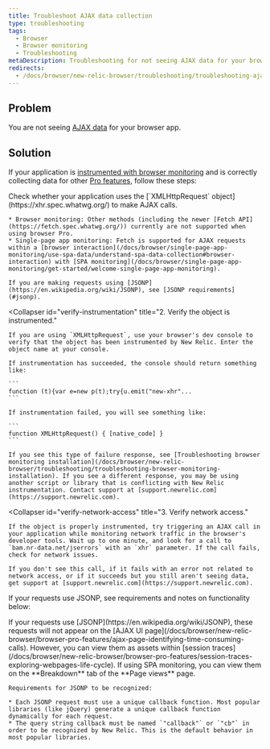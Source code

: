 ```yaml
---
title: Troubleshoot AJAX data collection
type: troubleshooting
tags:
  - Browser
  - Browser monitoring
  - Troubleshooting
metaDescription: Troubleshooting for not seeing AJAX data for your browser app.
redirects:
  - /docs/browser/new-relic-browser/troubleshooting/troubleshooting-ajax-data-collection
---
```


## Problem

You are not seeing [AJAX data](/docs/browser/new-relic-browser/browser-pro-features/ajax-page-identifying-time-consuming-calls) for your browser app.

## Solution

If your application is [instrumented with browser monitoring](/docs/browser/new-relic-browser/installation-configuration/troubleshooting-browser-monitoring-installation) and is correctly collecting data for other [Pro features](/docs/browser/new-relic-browser/browser-pro-features), follow these steps:

<CollapserGroup>
  <Collapser
    id="verify-xmlhttp"
    title="1. Verify you use XMLHttpRequest."
  >
    Check whether your application uses the [`XMLHttpRequest` object](https://xhr.spec.whatwg.org/) to make AJAX calls.

    * Browser monitoring: Other methods (including the newer [Fetch API](https://fetch.spec.whatwg.org/)) currently are not supported when using browser Pro.
    * Single-page app monitoring: Fetch is supported for AJAX requests within a [browser interaction](/docs/browser/single-page-app-monitoring/use-spa-data/understand-spa-data-collection#browser-interaction) with [SPA monitoring](/docs/browser/single-page-app-monitoring/get-started/welcome-single-page-app-monitoring).

    If you are making requests using [JSONP](https://en.wikipedia.org/wiki/JSONP), see [JSONP requirements](#jsonp).
  </Collapser>

  <Collapser
    id="verify-instrumentation"
    title="2. Verify the object is instrumented."
  >
    If you are using `XMLHttpRequest`, use your browser's dev console to verify that the object has been instrumented by New Relic. Enter the object name at your console.

    If instrumentation has succeeded, the console should return something like:

    ```
    function (t){var e=new p(t);try{u.emit("new-xhr"...
    ```

    If instrumentation failed, you will see something like:

    ```
    function XMLHttpRequest() { [native_code] }
    ```

    If you see this type of failure response, see [Troubleshooting browser monitoring installation](/docs/browser/new-relic-browser/troubleshooting/troubleshooting-browser-monitoring-installation). If you see a different response, you may be using another script or library that is conflicting with New Relic instrumentation. Contact support at [support.newrelic.com](https://support.newrelic.com).
  </Collapser>

  <Collapser
    id="verify-network-access"
    title="3. Verify network access."
  >
    If the object is properly instrumented, try triggering an AJAX call in your application while monitoring network traffic in the browser's developer tools. Wait up to one minute, and look for a call to `bam.nr-data.net/jserrors` with an `xhr` parameter. If the call fails, check for network issues.

    If you don't see this call, if it fails with an error not related to network access, or if it succeeds but you still aren't seeing data, get support at [support.newrelic.com](https://support.newrelic.com).
  </Collapser>
</CollapserGroup>

If your requests use JSONP, see requirements and notes on functionality below:

<CollapserGroup>
  <Collapser
    id="jsonp"
    title="JSONP requirements"
  >
    If your requests use [JSONP](https://en.wikipedia.org/wiki/JSONP), these requests will not appear on the [AJAX UI page](/docs/browser/new-relic-browser/browser-pro-features/ajax-page-identifying-time-consuming-calls). However, you can view them as assets within [session traces](/docs/browser/new-relic-browser/browser-pro-features/session-traces-exploring-webpages-life-cycle). If using SPA monitoring, you can view them on the **Breakdown** tab of the **Page views** page.

    Requirements for JSONP to be recognized:

    * Each JSONP request must use a unique callback function. Most popular libraries (like jQuery) generate a unique callback function dynamically for each request.
    * The query string callback must be named `"callback"` or `"cb"` in order to be recognized by New Relic. This is the default behavior in most popular libraries.
  </Collapser>
</CollapserGroup>